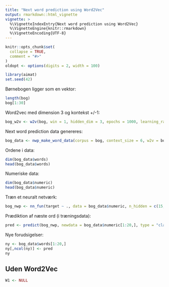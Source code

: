 ```yaml
---
title: "Next word prediction using Word2Vec"
output: rmarkdown::html_vignette
vignette: >
  %\VignetteIndexEntry{Next word prediction using Word2Vec}
  %\VignetteEngine{knitr::rmarkdown}
  %\VignetteEncoding{UTF-8}
---
```


```r
knitr::opts_chunk$set(
  collapse = TRUE,
  comment = "#>"
)
oldopt <- options(digits = 2, width = 100)
```

```r
library(aimat)
set.seed(42)
```

Børnebogen ligger som en vektor:
```r
length(bog)
bog[1:30]
```

Word2vec med dimension 3 og kontekst +/-1:
```r
bog_w2v <- w2v(bog, win = 1, hidden_dim = 3, epochs = 1000, learning_rate = 0.02, verbose = 50)
```

Next word prediction data genereres:
```r
bog_data <- nwp_make_word_data(corpus = bog, context_size = 6, w2v = bog_w2v)
```

Ordene i data:
```r
dim(bog_data$words)
head(bog_data$words)
```

Numeriske data:
```r
dim(bog_data$numeric)
head(bog_data$numeric)
```

Træn et neuralt netværk:
```r
bog_nwp <- nn_fun(target ~ ., data = bog_data$numeric, n_hidden = c(15,0), iter = 5000, eta = 0.002, scale = TRUE)
```

Prædiktion af næste ord (i træningsdata):
```r
pred <- predict(bog_nwp, newdata = bog_data$numeric[1:20,], type = "class")
```

Nye forudsigelser:
```r
ny <- bog_data$words[1:20,]
ny[,ncol(ny)] <- pred
ny
```

## Uden Word2Vec

```r
W1 <- NULL
```

